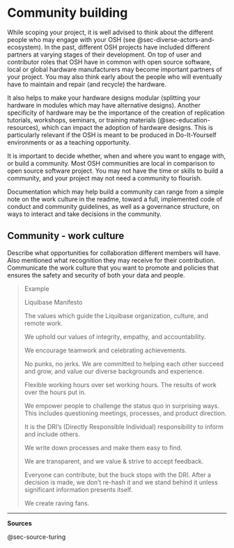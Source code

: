 # Community building {#sec-community-building}

While scoping your project, it is well advised to think about the different people who may engage with your OSH (see @sec-diverse-actors-and-ecosystem).
In the past, different OSH projects have included different partners at varying stages of their development.
On top of user and contributor roles that OSH have in common with open source software, local or global hardware manufacturers may become important partners of your project.
You may also think early about the people who will eventually have to maintain and repair (and recycle) the hardware.

It also helps to make your hardware designs modular (splitting your hardware in modules which may have alternative designs).
Another specificity of hardware may be the importance of the creation of replication tutorials, workshops, seminars, or training materials (@sec-education-resources), which can impact the adoption of hardware designs.
This is particularly relevant if the OSH is meant to be produced in Do-It-Yourself environments or as a teaching opportunity.

It is important to decide whether, when and where you want to engage with, or build a community.
Most OSH communities are local in comparison to open source software project.
You may not have the time or skills to build a community, and your project may not need a community to flourish.

Documentation which may help build a community can range from a simple note on the work culture in the readme, toward a full, implemented code of conduct and community guidelines, as well as a governance structure, on ways to interact and take decisions in the community.

## Community - work culture {#sec-community-work-culture}

Describe what opportunities for collaboration different members will have.
Also mentioned what recognition they may receive for their contribution.
Communicate the work culture that you want to promote and policies that ensures the safety and security of both your data and people.

> Example
>
> Liquibase Manifesto
>
> The values which guide the Liquibase organization, culture, and remote work.
>
> We uphold our values of integrity, empathy, and accountability.
>
> We encourage teamwork and celebrating achievements.
>
> No punks, no jerks.
> We are committed to helping each other succeed and grow, and value our diverse backgrounds and experience.
>
> Flexible working hours over set working hours.
> The results of work over the hours put in.
>
> We empower people to challenge the status quo in surprising ways.
> This includes questioning meetings, processes, and product direction.
>
> It is the DRI’s (Directly Responsible Individual) responsibility to inform and include others.
>
> We write down processes and make them easy to find.
>
> We are transparent, and we value & strive to accept feedback.
>
> Everyone can contribute, but the buck stops with the DRI.
> After a decision is made, we don't re-hash it and we stand behind it unless significant information presents itself.
>
> We create raving fans.

------------------------------------------------------------------------

**Sources**

@sec-source-turing
